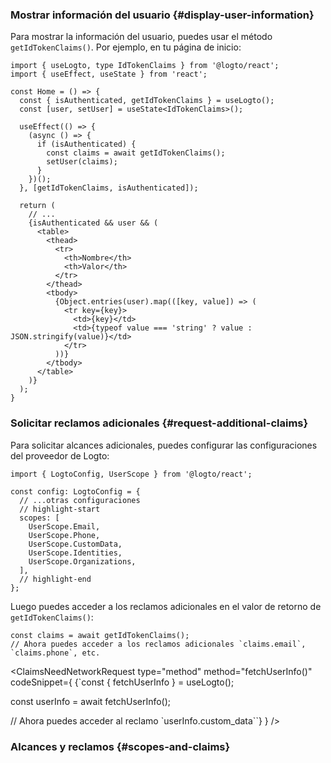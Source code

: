 

### Mostrar información del usuario \{#display-user-information}

Para mostrar la información del usuario, puedes usar el método `getIdTokenClaims()`. Por ejemplo, en tu página de inicio:

```tsx title="pages/Home/index.tsx"
import { useLogto, type IdTokenClaims } from '@logto/react';
import { useEffect, useState } from 'react';

const Home = () => {
  const { isAuthenticated, getIdTokenClaims } = useLogto();
  const [user, setUser] = useState<IdTokenClaims>();

  useEffect(() => {
    (async () => {
      if (isAuthenticated) {
        const claims = await getIdTokenClaims();
        setUser(claims);
      }
    })();
  }, [getIdTokenClaims, isAuthenticated]);

  return (
    // ...
    {isAuthenticated && user && (
      <table>
        <thead>
          <tr>
            <th>Nombre</th>
            <th>Valor</th>
          </tr>
        </thead>
        <tbody>
          {Object.entries(user).map(([key, value]) => (
            <tr key={key}>
              <td>{key}</td>
              <td>{typeof value === 'string' ? value : JSON.stringify(value)}</td>
            </tr>
          ))}
        </tbody>
      </table>
    )}
  );
}
```

### Solicitar reclamos adicionales \{#request-additional-claims}

<FindUserInfoMissing method="getIdTokenClaims()" />

<ScopesAndClaimsIntroduction />

Para solicitar alcances adicionales, puedes configurar las configuraciones del proveedor de Logto:

```tsx title="App.tsx"
import { LogtoConfig, UserScope } from '@logto/react';

const config: LogtoConfig = {
  // ...otras configuraciones
  // highlight-start
  scopes: [
    UserScope.Email,
    UserScope.Phone,
    UserScope.CustomData,
    UserScope.Identities,
    UserScope.Organizations,
  ],
  // highlight-end
};
```

Luego puedes acceder a los reclamos adicionales en el valor de retorno de `getIdTokenClaims()`:

```tsx
const claims = await getIdTokenClaims();
// Ahora puedes acceder a los reclamos adicionales `claims.email`, `claims.phone`, etc.
```

<ClaimsNeedNetworkRequest
  type="method"
  method="fetchUserInfo()"
  codeSnippet={
    <CodeBlock language="tsx">{`const { fetchUserInfo } = useLogto();

const userInfo = await fetchUserInfo();

// Ahora puedes acceder al reclamo \`userInfo.custom_data\``}</CodeBlock>
}
/>

### Alcances y reclamos \{#scopes-and-claims}

<ScopesAndClaims />
